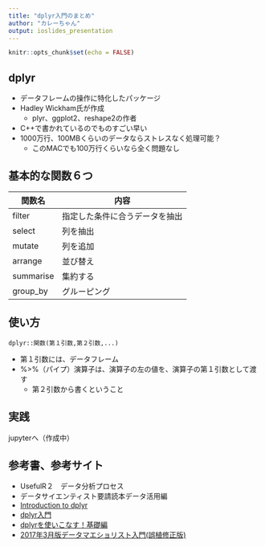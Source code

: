 ```yaml
---
title: "dplyr入門のまとめ"
author: "カレーちゃん"
output: ioslides_presentation
---
```


```r
knitr::opts_chunk$set(echo = FALSE)
```

## dplyr

- データフレームの操作に特化したパッケージ
- Hadley Wickham氏が作成
    - plyr、ggplot2、reshape2の作者
- C++で書かれているのでものすごい早い
- 1000万行、100MBくらいのデータならストレスなく処理可能？
    - このMACでも100万行くらいなら全く問題なし


## 基本的な関数６つ

|関数名|内容|
|------|----|
|filter|指定した条件に合うデータを抽出|
|select|列を抽出|
|mutate|列を追加|
|arrange|並び替え|
|summarise|集約する|
|group_by|グルーピング|

## 使い方

```{eval=FALSE,echo=TRUE}

dplyr::関数(第１引数,第２引数,...)

```
- 第１引数には、データフレーム
- %>%（パイプ）演算子は、演算子の左の値を、演算子の第１引数として渡す
    - 第２引数から書くということ

## 実践

jupyterへ（作成中）

## 参考書、参考サイト
- UsefulR２　データ分析プロセス
- データサイエンティスト要請読本データ活用編
- [Introduction to dplyr](https://cran.rstudio.com/web/packages/dplyr/vignettes/introduction.html)
- [dplyr入門](http://rstudio-pubs-static.s3.amazonaws.com/13539_9391f54271b54222a507fe8ec110d4af.html)
- [dplyrを使いこなす！基礎編](http://qiita.com/matsuou1/items/e995da273e3108e2338e)
- [2017年3月版データマエショリスト入門(誤植修正版)](https://www.slideshare.net/mattuyuya/20173-73273679)

